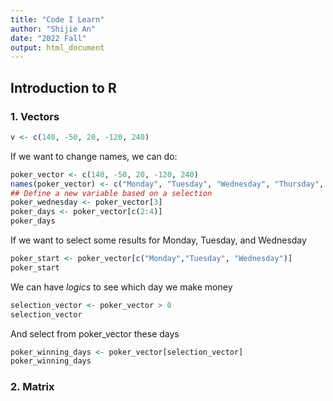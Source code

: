 ```yaml
---
title: "Code I Learn"
author: "Shijie An"
date: "2022 Fall"
output: html_document
---
```


## Introduction to R
### 1. Vectors 
```r
v <- c(140, -50, 20, -120, 240)
```
If we want to change names, we can do: 
```r
poker_vector <- c(140, -50, 20, -120, 240)
names(poker_vector) <- c("Monday", "Tuesday", "Wednesday", "Thursday", "Friday")
## Define a new variable based on a selection
poker_wednesday <- poker_vector[3]
poker_days <- poker_vector[c(2:4)]
poker_days
```
If we want to select some results for Monday, Tuesday, and Wednesday
```r
poker_start <- poker_vector[c("Monday","Tuesday", "Wednesday")]
poker_start
```
We can have *logics* to see which day we make money
```r
selection_vector <- poker_vector > 0
selection_vector
```
And select from poker_vector these days
```r
poker_winning_days <- poker_vector[selection_vector]
poker_winning_days
```

### 2. Matrix
